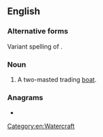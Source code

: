 ==English==

===Alternative forms===
Variant spelling of {{m|en|baggala}}.

===Noun===
{{en-noun}}

# A two-masted trading [[boat]].

===Anagrams===
* {{anagrams|en|a=abglo|Balog|Blago|Golab}}

[[Category:en:Watercraft]]